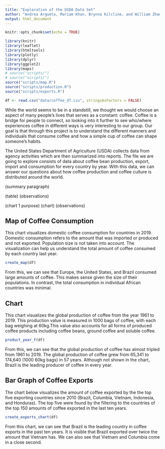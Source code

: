```yaml
---
title: "Exploration of the USDA Data Set"
author: "Andrea Argueta, Mariam Khan, Brynna Kilcline, and William Zhang"
output: html_document
---
```


```r
knitr::opts_chunk$set(echo = TRUE)
```
```r
library(knitr)
library(leaflet)
library(htmltools)
library(plotly)
library(dplyr)
library(ggplot2)
library(maps)
# source("scripts/")
# source("scripts/")
source("scripts/map.R")
source("scripts/production.R")
source("scripts/exports.R")

df <- read.csv("data/coffee_df.csv", stringsAsFactors = FALSE)
```

While the world seems to be in a standstill, we thought we would choose an aspect of many people's lives that serves as a constant: coffee. Coffee is a bridge for people to connect, so looking into it further to see who/where experiences coffee in different ways is very interesting to our group. Our goal is that through this project is to understand the different manners and individuals that consume coffee and how a simple cup of coffee can shape someone's habits.

The United States Department of Agriculture (USDA) collects data from agency activities which are then summarized into reports. The file we are going to explore consists of data about coffee bean production, export, import and consumption for every country by year. With this data, we can answer our questions about how coffee production and coffee culture is distributed around the world.

(summary paragraph)

(table)
(observations)

(chart 1 purpose)
(chart)
(observations)

## Map of Coffee Consumption

This chart visualizes domestic coffee consumption for countries in 2019. Domestic consumption refers to the amount that was imported or produced and not exported. Population size is not taken into account. The visualization can help us understand the total amount of coffee consumed by each country last year.
```r
create_map(df)
```

From this, we can see that Europe, the United States, and Brazil consumed large amounts of coffee. This makes sense given the size of their populations. In contrast, the total consumption in individual African countries was minimal.

## Chart

This chart visualizes the global production of coffee from the year 1961 to 2019. This production value is measured in 1000 bags of coffee, with each bag weighing at 60kg.This value also accounts for all forms of produced coffee products including coffee beans, ground coffee and soluble coffee.
```r
product_year_f(df)
```
From this, we can see that the global production of coffee has almost tripled from 1961 to 2019. The global production of coffee grew from 65,341 to 174,640 (1000 60kg bags) in 57 years. Although not shown in the chart, Brazil is the leading producer of coffee in every year.

## Bar Graph of Coffee Exports

The chart below visualizes the amount of coffee exported by the the top five exporting countries since 2010 (Brazil, Columbia, Vietnam, Indonesia, and Honduras). The top five were found by the filtering to the countries of the top 150 amounts of coffee exported in the last ten years.
```r
create_exports_chart(df)
```
From this chart, we can see that Brazil is the leading country in coffee exports in the past ten years. It is visible that Brazil exported over twice the amount that Vietnam has. We can also see that Vietnam and Columbia come in a close second. 

